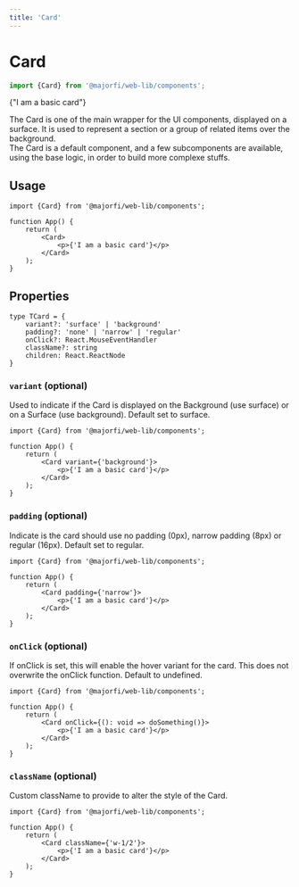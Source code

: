 ```yaml
---
title: 'Card'
---
```




# Card
```ts
import {Card} from '@majorfi/web-lib/components';
```

<CodeExample>
	<div style={{width: '75%'}}>
		<Card>
			<p>{"I am a basic card"}</p>
		</Card>
	</div>
</CodeExample>

The Card is one of the main wrapper for the UI components, displayed on a surface. It is used to represent a section or a group of related items over the background.  
The Card is a default component, and a few subcomponents are available, using the base logic, in order to build more complexe stuffs.  


## Usage

```tsx
import {Card} from '@majorfi/web-lib/components';

function App() {
	return (
		<Card>
			<p>{'I am a basic card'}</p>
		</Card>
	);
}
```

## Properties

```tsx
type TCard = {
	variant?: 'surface' | 'background'
	padding?: 'none' | 'narrow' | 'regular'
	onClick?: React.MouseEventHandler
	className?: string
	children: React.ReactNode
}
```

### `variant` (optional)
Used to indicate if the Card is displayed on the Background (use surface) or on a Surface (use background). Default set to surface.
```tsx {5}
import {Card} from '@majorfi/web-lib/components';

function App() {
	return (
		<Card variant={'background'}>
			<p>{'I am a basic card'}</p>
		</Card>
	);
}
```

### `padding` (optional)
Indicate is the card should use no padding (0px), narrow padding (8px) or regular (16px). Default set to regular.
```tsx {5}
import {Card} from '@majorfi/web-lib/components';

function App() {
	return (
		<Card padding={'narrow'}>
			<p>{'I am a basic card'}</p>
		</Card>
	);
}
```

### `onClick` (optional)
If onClick is set, this will enable the hover variant for the card. This does not overwrite the onClick function. Default to undefined.
```tsx {5}
import {Card} from '@majorfi/web-lib/components';

function App() {
	return (
		<Card onClick={(): void => doSomething()}>
			<p>{'I am a basic card'}</p>
		</Card>
	);
}
```

### `className` (optional)
Custom className to provide to alter the style of the Card.
```tsx {5}
import {Card} from '@majorfi/web-lib/components';

function App() {
	return (
		<Card className={'w-1/2'}>
			<p>{'I am a basic card'}</p>
		</Card>
	);
}
```